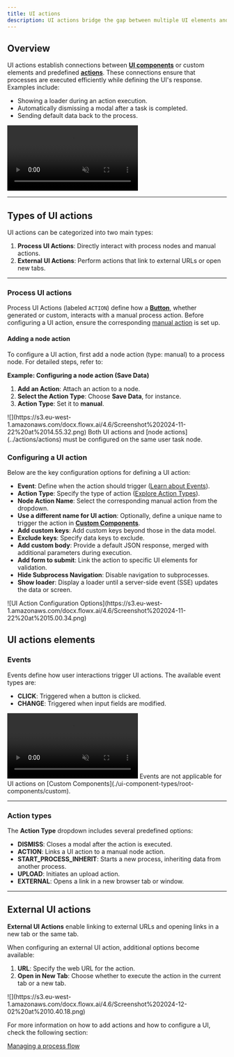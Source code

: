 ```yaml
---
title: UI actions
description: UI actions bridge the gap between multiple UI elements and specific actions, dictating how the interface responds to user interactions. They control behaviors such as displaying loaders, dismissing modals, or sending default data back to a process, enabling interaction between UI components and underlying logic.
---
```


## Overview 

UI actions establish connections between [**UI components**](./ui-component-types/root-components/custom) or custom elements and predefined [**actions**](../actions/actions). These connections ensure that processes are executed efficiently while defining the UI's response. Examples include:

- Showing a loader during an action execution.
- Automatically dismissing a modal after a task is completed.
- Sending default data back to the process.


<Frame>
<video
  autoPlay
  muted
  loop
  src="https://s3.eu-west-1.amazonaws.com/docx.flowx.ai/4.6/ui-actions.mp4"
></video>
</Frame>

---

## Types of UI actions

UI actions can be categorized into two main types:

1. **Process UI Actions**: Directly interact with process nodes and manual actions.
2. **External UI Actions**: Perform actions that link to external URLs or open new tabs.

---

### Process UI actions

Process UI Actions (labeled `ACTION`) define how a [**Button**](../ui-designer/ui-component-types/buttons), whether generated or custom, interacts with a manual process action. Before configuring a UI action, ensure the corresponding [manual action](../actions/actions) is set up.

#### Adding a node action

To configure a UI action, first add a node action (type: manual) to a process node. For detailed steps, refer to:

<Card title="Adding an action to a node" href="../../flowx-designer/managing-a-process-flow/adding-an-action-to-a-node" icon ="file">
</Card>

**Example: Configuring a node action (Save Data)**

1. **Add an Action**: Attach an action to a node.  
2. **Select the Action Type**: Choose **Save Data**, for instance.  
3. **Action Type**: Set it to **manual**.  

<Frame>
![](https://s3.eu-west-1.amazonaws.com/docx.flowx.ai/4.6/Screenshot%202024-11-22%20at%2014.55.32.png)
</Frame>

<Check>
Both UI actions and [node actions](../actions/actions) must be configured on the same user task node.
</Check>

### Configuring a UI action

Below are the key configuration options for defining a UI action:

- **Event**: Define when the action should trigger ([Learn about Events](#events)).
- **Action Type**: Specify the type of action ([Explore Action Types](#action-types)).
- **Node Action Name**: Select the corresponding manual action from the dropdown.
- **Use a different name for UI action**: Optionally, define a unique name to trigger the action in [**Custom Components**](./ui-component-types/root-components/custom).
- **Add custom keys**: Add custom keys beyond those in the data model.
- **Exclude keys**: Specify data keys to exclude.
- **Add custom body**: Provide a default JSON response, merged with additional parameters during execution.
- **Add form to submit**: Link the action to specific UI elements for validation.
- **Hide Subprocess Navigation**: Disable navigation to subprocesses.
- **Show loader**: Display a loader until a server-side event (SSE) updates the data or screen.

<Frame>
![UI Action Configuration Options](https://s3.eu-west-1.amazonaws.com/docx.flowx.ai/4.6/Screenshot%202024-11-22%20at%2015.00.34.png)
</Frame>


## UI actions elements

### Events

Events define how user interactions trigger UI actions. The available event types are:

- **CLICK**: Triggered when a button is clicked.
- **CHANGE**: Triggered when input fields are modified.


<Frame>
<video
  autoPlay
  muted
  loop
  src="https://s3.eu-west-1.amazonaws.com/docx.flowx.ai/4.6/ui_actions.mp4"
></video>
</Frame>


<Info>
Events are not applicable for UI actions on [Custom Components](./ui-component-types/root-components/custom).
</Info>

---

### Action types

The **Action Type** dropdown includes several predefined options:

- **DISMISS**: Closes a modal after the action is executed.
- **ACTION**: Links a UI action to a manual node action.
- **START_PROCESS_INHERIT**: Starts a new process, inheriting data from another process.
- **UPLOAD**: Initiates an upload action.
- **EXTERNAL**: Opens a link in a new browser tab or window.

---

## External UI actions

**External UI Actions** enable linking to external URLs and opening links in a new tab or the same tab.

When configuring an external UI action, additional options become available:

1. **URL**: Specify the web URL for the action.
2. **Open in New Tab**: Choose whether to execute the action in the current tab or a new tab.

<Frame>
![](https://s3.eu-west-1.amazonaws.com/docx.flowx.ai/4.6/Screenshot%202024-12-02%20at%2010.40.18.png)
</Frame>

For more information on how to add actions and how to configure a UI, check the following section:

[Managing a process flow](../../flowx-designer/managing-a-process-flow)
